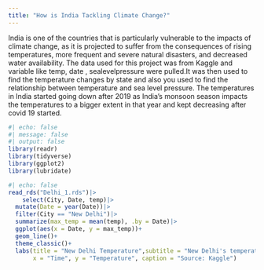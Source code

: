 ```yaml
---
title: "How is India Tackling Climate Change?"
---
```

India is one of the countries that is particularly vulnerable to the impacts of climate change, as it is projected to suffer from the consequences of rising temperatures, more frequent and severe natural disasters, and decreased water availability. The data used for this project was from Kaggle and variable like temp, date , sealevelpressure were pulled.It was then used to find the temperature changes by state and also you used to find the relationship between temperature and sea level pressure. The temperatures in India started going down after 2019 as India's monsoon season impacts the temperatures to a bigger extent in that year and kept decreasing after covid 19 started.


```r
#| echo: false
#| message: false
#| output: false
library(readr)
library(tidyverse)
library(ggplot2)
library(lubridate)
```


```r
#| echo: false
read_rds("Delhi_1.rds")|>
    select(City, Date, temp)|>
  mutate(Date = year(Date))|>
  filter(City == "New Delhi")|>
  summarize(max_temp = mean(temp), .by = Date)|>
  ggplot(aes(x = Date, y = max_temp))+
  geom_line()+
  theme_classic()+
  labs(title = "New Delhi Temperature",subtitle = "New Delhi's temperatures decreased by 1 degree celsius from 2018-2020",
       x = "Time", y = "Temperature", caption = "Source: Kaggle")
```






